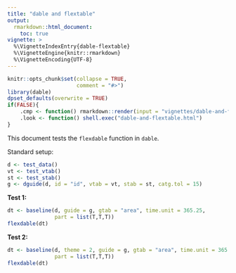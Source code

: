```yaml
---
title: "dable and flextable"
output:
  rmarkdown::html_document:
    toc: true
vignette: >
  %\VignetteIndexEntry{dable-flextable}
  %\VignetteEngine{knitr::rmarkdown}
  %\VignetteEncoding{UTF-8}
---
```


```r
knitr::opts_chunk$set(collapse = TRUE,
                      comment = "#>")
library(dable)
dpset_defaults(overwrite = TRUE)
if(FALSE){
    .cmp <- function() rmarkdown::render(input = "vignettes/dable-and-flextable.Rmd")
    .look <- function() shell.exec("dable-and-flextable.html")
}
```

This document tests the `flexdable` function in `dable`.

Standard setup:

```r
d <- test_data()
vt <- test_vtab()
st <- test_stab()
g <- dguide(d, id = "id", vtab = vt, stab = st, catg.tol = 15)
```

**Test 1:**

```r
dt <- baseline(d, guide = g, gtab = "area", time.unit = 365.25,
               part = list(T,T,T))
flexdable(dt)
```

**Test 2:**

```r
dt <- baseline(d, theme = 2, guide = g, gtab = "area", time.unit = 365.25,
               part = list(T,T,T))
flexdable(dt)
```
